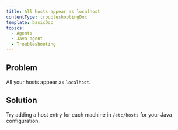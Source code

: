 ```yaml
---
title: All hosts appear as localhost
contentType: troubleshootingDoc
template: basicDoc
topics:
  - Agents
  - Java agent
  - Troubleshooting
---
```


## Problem

All your hosts appear as `localhost`.

## Solution

Try adding a host entry for each machine in `/etc/hosts` for your Java configuration.
